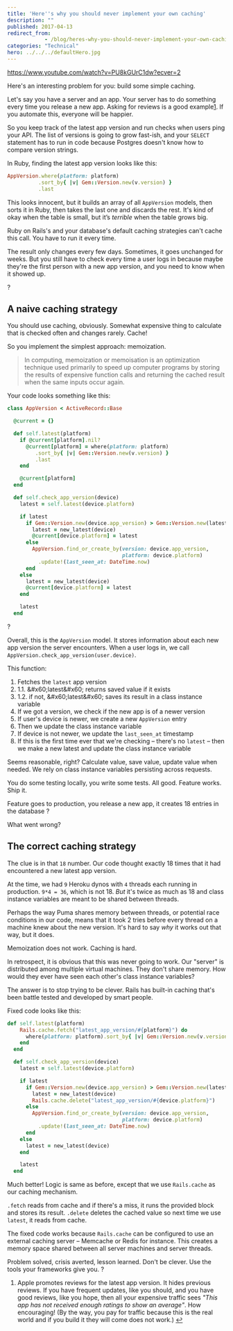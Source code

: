 ```yaml
---
title: 'Here''s why you should never implement your own caching'
description: ""
published: 2017-04-13
redirect_from: 
            - /blog/heres-why-you-should-never-implement-your-own-caching/swizec/7567
categories: "Technical"
hero: ../../../defaultHero.jpg
---
```

https://www.youtube.com/watch?v=PU8kGUrC1dw?ecver=2



Here&#x27;s an interesting problem for you: build some simple caching.



Let&#x27;s say you have a server and an app. Your server has to do something every time you release a new app. Asking for reviews is a good example[1](#fn1). If you automate this, everyone will be happier.



So you keep track of the latest app version and run checks when users ping your API. The list of versions is going to grow fast-ish, and your `SELECT` statement has to run in code because Postgres doesn&#x27;t know how to compare version strings.



In Ruby, finding the latest app version looks like this:



```ruby
AppVersion.where(platform: platform)
          .sort_by{ |v| Gem::Version.new(v.version) }
          .last
```



This looks innocent, but it builds an array of all `AppVersion` models, then sorts it in Ruby, then takes the last one and discards the rest. It&#x27;s kind of okay when the table is small, but it’s _terrible_ when the table grows big.



Ruby on Rails&#x27;s and your database&#x27;s default caching strategies can&#x27;t cache this call. You have to run it every time.



The result only changes every few days. Sometimes, it goes unchanged for weeks. But you still have to check every time a user logs in because maybe they&#x27;re the first person with a new app version, and you need to know when it showed up.



?



## A naive caching strategy



You should use caching, obviously. Somewhat expensive thing to calculate that is checked often and changes rarely. Cache!



So you implement the simplest approach: memoization.



> In computing, memoization or memoisation is an optimization technique used primarily to speed up computer programs by storing the results of expensive function calls and returning the cached result when the same inputs occur again.



Your code looks something like this:



```ruby
class AppVersion < ActiveRecord::Base

  @current = {}

  def self.latest(platform)
    if @current[platform].nil?
      @current[platform] = where(platform: platform)
         .sort_by{ |v| Gem::Version.new(v.version) }
         .last
    end

    @current[platform]
  end

  def self.check_app_version(device)
    latest = self.latest(device.platform)

    if latest
      if Gem::Version.new(device.app_version) > Gem::Version.new(latest.version)
        latest = new_latest(device)
        @current[device.platform] = latest
      else
        AppVersion.find_or_create_by(version: device.app_version,
                                     platform: device.platform)
          .update!(last_seen_at: DateTime.now)
      end
    else
      latest = new_latest(device)
      @current[device.platform] = latest
    end

    latest
  end
```



?



Overall, this is the `AppVersion` model. It stores information about each new app version the server encounters. When a user logs in, we call `AppVersion.check_app_version(user.device)`.



This function:



1. Fetches the `latest` app version
2. 1.1. \&#x60;latest\&#x60; returns saved value if it exists
3. 1.2. if not, \&#x60;latest\&#x60; saves its result in a class instance variable
4. If we got a version, we check if the new app is of a newer version
5. If user&#x27;s device is newer, we create a new `AppVersion` entry
6. Then we update the class instance variable
7. If device is not newer, we update the `last_seen_at` timestamp
8. If this is the first time ever that we&#x27;re checking – there&#x27;s no `latest` – then we make a new latest and update the class instance variable



Seems reasonable, right? Calculate value, save value, update value when needed. We rely on class instance variables persisting across requests.



You do some testing locally, you write some tests. All good. Feature works. Ship it.



Feature goes to production, you release a new app, it creates 18 entries in the database ?



What went wrong?



## The correct caching strategy



The clue is in that `18` number. Our code thought exactly 18 times that it had encountered a new latest app version.



At the time, we had `9` Heroku dynos with `4` threads each running in production. `9*4 = 36`, which is not 18. _But_ it&#x27;s twice as much as 18 and class instance variables are meant to be shared between threads.



Perhaps the way Puma shares memory between threads, or potential race conditions in our code, means that it took 2 tries before every thread on a machine knew about the new version. It&#x27;s hard to say _why_ it works out that way, but it does.



Memoization does not work. Caching is hard.



In retrospect, it is obvious that this was never going to work. Our &quot;server&quot; is distributed among multiple virtual machines. They don&#x27;t share memory. How would they ever have seen each other&#x27;s class instance variables?



The answer is to stop trying to be clever. Rails has built-in caching that&#x27;s been battle tested and developed by smart people.



Fixed code looks like this:



```ruby
def self.latest(platform)
    Rails.cache.fetch("latest_app_version/#{platform}") do
      where(platform: platform).sort_by{ |v| Gem::Version.new(v.version) }.last
    end
  end

  def self.check_app_version(device)
    latest = self.latest(device.platform)

    if latest
      if Gem::Version.new(device.app_version) > Gem::Version.new(latest.version)
        latest = new_latest(device)
        Rails.cache.delete("latest_app_version/#{device.platform}")
      else
        AppVersion.find_or_create_by(version: device.app_version,
                                     platform: device.platform)
          .update!(last_seen_at: DateTime.now)
      end
    else
      latest = new_latest(device)
    end

    latest
  end
```



Much better! Logic is same as before, except that we use `Rails.cache` as our caching mechanism.



`.fetch` reads from cache and if there&#x27;s a miss, it runs the provided block and stores its result. `.delete` deletes the cached value so next time we use `latest`, it reads from cache.



The fixed code works because `Rails.cache` can be configured to use an external caching server – Memcache or Redis for instance. This creates a memory space shared between all server machines and server threads.



Problem solved, crisis averted, lesson learned. Don&#x27;t be clever. Use the tools your frameworks give you. ?



1. Apple promotes reviews for the latest app version. It hides previous reviews. If you have frequent updates, like you should, and you have good reviews, like you hope, then all your expensive traffic sees _&quot;This app has not received enough ratings to show an average&quot;_. How encouraging! (By the way, you pay for traffic because this is the real world and if you build it they will come does not work.) [↩](#ffn1)